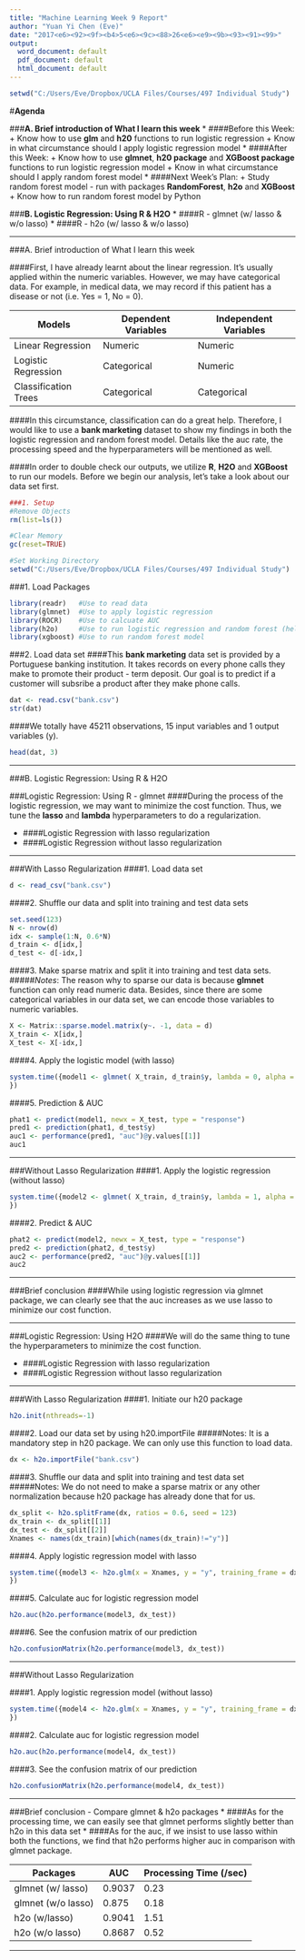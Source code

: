 ```yaml
---
title: "Machine Learning Week 9 Report"
author: "Yuan Yi Chen (Eve)"
date: "2017<e6><92><9f><b4>5<e6><9c><88>26<e6><e9><9b><93><91><99>"
output:
  word_document: default
  pdf_document: default
  html_document: default
---
```


```r
setwd("C:/Users/Eve/Dropbox/UCLA Files/Courses/497 Individual Study")
```
#**Agenda**

###**A. Brief introduction of What I learn this week**
  * ####Before this Week: 
    + Know how to use **glm** and **h20** functions to run logistic regression
    + Know in what circumstance should I apply logistic regression model
  * ####After this Week:
    + Know how to use **glmnet**, **h20 package** and **XGBoost package** functions to run logistic regression model
    + Know in what circumstance should I apply random forest model
  * ####Next Week's Plan:
    + Study random forest model - run with packages **RandomForest**, **h2o** and **XGBoost**
    + Know how to run random forest model by Python
    
###**B. Logistic Regression: Using R & H2O**
  * ####R - glmnet (w/ lasso & w/o lasso)
  * ####R - h2o    (w/ lasso & w/o lasso)
  

***

###A. Brief introduction of What I learn this week

####First, I have already learnt about the linear regression. It's usually applied within the numeric variables. However, we may have categorical data. For example, in medical data, we may record if this patient has a disease or not (i.e. Yes = 1, No = 0).


Models           | Dependent Variables | Independent Variables
-----------------|-----------------|------------------
Linear Regression|Numeric          |Numeric
Logistic Regression       |Categorical      |Numeric
Classification Trees|Categorical   | Categorical

####In this circumstance, classification can do a great help. Therefore, I would like to use a **bank marketing** dataset to show my findings in both the logistic regression and random forest model. Details like the auc rate, the processing speed and the hyperparameters will be mentioned as well.



####In order to double check our outputs, we utilize **R**, **H2O** and **XGBoost** to run our models. Before we begin our analysis, let's take a look about our data set first.

```r
###1. Setup
#Remove Objects
rm(list=ls())

#Clear Memory
gc(reset=TRUE)

#Set Working Directory
setwd("C:/Users/Eve/Dropbox/UCLA Files/Courses/497 Individual Study")
```

###1. Load Packages
```r
library(readr)   #Use to read data
library(glmnet)  #Use to apply logistic regression
library(ROCR)    #Use to calcuate AUC
library(h2o)     #Use to run logistic regression and random forest (help transfer R codes to Java)
library(xgboost) #Use to run random forest model
```

###2. Load data set
####This **bank marketing** data set is provided by a Portuguese banking institution. It takes records on every phone calls they make to promote their product - term deposit. Our goal is to predict if a customer will subsribe a product after they make phone calls.

```r
dat <- read.csv("bank.csv")
str(dat)
```

####We totally have 45211 observations, 15 input variables and 1 output variables (y).

```r
head(dat, 3)
```



***

###B. Logistic Regression: Using R & H2O

###Logistic Regression: Using R - glmnet
####During the process of the logistic regression, we may want to minimize the cost function. Thus, we tune the **lasso** and **lambda** hyperparameters to do a regularization. 

* ####Logistic Regression with lasso regularization
* ####Logistic Regression without lasso regularization

***

###With Lasso Regularization
####1. Load data set
```r
d <- read_csv("bank.csv")
```

####2. Shuffle our data and split into training and test data sets
```r
set.seed(123)
N <- nrow(d)
idx <- sample(1:N, 0.6*N)
d_train <- d[idx,]
d_test <- d[-idx,]
```

####3. Make sparse matrix and split it into training and test data sets.
#####*Notes*: The reason why to sparse our data is because **glmnet** function can only read numeric data. Besides, since there are some categorical variables in our data set, we can encode those variables to numeric variables.
```r
X <- Matrix::sparse.model.matrix(y~. -1, data = d)
X_train <- X[idx,]
X_test <- X[-idx,]
```

####4. Apply the logistic model (with lasso)
```r
system.time({model1 <- glmnet( X_train, d_train$y, lambda = 0, alpha = 1, family = "binomial")
})
```

####5. Prediction & AUC
```r
phat1 <- predict(model1, newx = X_test, type = "response")
pred1 <- prediction(phat1, d_test$y)
auc1 <- performance(pred1, "auc")@y.values[[1]]
auc1
```

***

###Without Lasso Regularization 
####1. Apply the logistic regression (without lasso)
```r
system.time({model2 <- glmnet( X_train, d_train$y, lambda = 1, alpha = 0, family = "binomial")
})
```

####2. Predict & AUC
```r
phat2 <- predict(model2, newx = X_test, type = "response")
pred2 <- prediction(phat2, d_test$y)
auc2 <- performance(pred2, "auc")@y.values[[1]]
auc2
```

***

###Brief conclusion
####While using logistic regression via glmnet package, we can clearly see that the auc increases as we use lasso to minimize our cost function.


***

###Logistic Regression: Using H2O
####We will do the same thing to tune the hyperparameters to minimize the cost function. 

* ####Logistic Regression with lasso regularization
* ####Logistic Regression without lasso regularization

***

###With Lasso Regularization
####1. Initiate our h20 package
```r
h2o.init(nthreads=-1)
```

####2. Load our data set by using h20.importFile
#####Notes: It is a mandatory step in h20 package. We can only use this function to load data.
```r
dx <- h2o.importFile("bank.csv")
```

####3. Shuffle our data and split into training and test data set
#####Notes: We do not need to make a sparse matrix or any other normalization because h20 package has already done that for us.
```r
dx_split <- h2o.splitFrame(dx, ratios = 0.6, seed = 123)
dx_train <- dx_split[[1]]
dx_test <- dx_split[[2]]
Xnames <- names(dx_train)[which(names(dx_train)!="y")]
```

####4. Apply logistic regression model with lasso
```r
system.time({model3 <- h2o.glm(x = Xnames, y = "y", training_frame = dx_train, family = "binomial", alpha = 1, lambda = 0)
})

```

####5. Calculate auc for logistic regression model 
```r
h2o.auc(h2o.performance(model3, dx_test))
```
####6. See the confusion matrix of our prediction
```r
h2o.confusionMatrix(h2o.performance(model3, dx_test))
```


***

###Without Lasso Regularization

####1. Apply logistic regression model (without lasso)
```r
system.time({model4 <- h2o.glm(x = Xnames, y = "y", training_frame = dx_train, family = "binomial", alpha = 0, lambda = 1)
})
```

####2. Calculate auc for logistic regression model
```r
h2o.auc(h2o.performance(model4, dx_test))
```

####3. See the confusion matrix of our prediction
```r
h2o.confusionMatrix(h2o.performance(model4, dx_test))
```
***

###Brief conclusion - Compare glmnet & h2o packages
* ####As for the processing time, we can easily see that glmnet performs slightly better than h2o in this data set
* ####As for the auc, if we insist to use lasso within both the functions, we find that h2o performs higher auc in comparison with glmnet package.

Packages         | AUC   | Processing Time (/sec) 
-----------------|-------|------------------
glmnet (w/ lasso)|0.9037  | 0.23
glmnet (w/o lasso)| 0.875|0.18
h2o (w/lasso)    |0.9041  |1.51
h2o (w/o lasso)  |0.8687  |0.52







***

